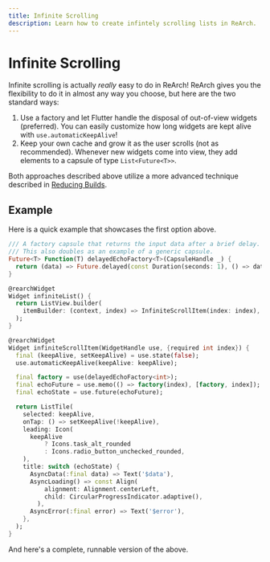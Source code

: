 ```yaml
---
title: Infinite Scrolling
description: Learn how to create infintely scrolling lists in ReArch.
---
```


# Infinite Scrolling
Infinite scrolling is actually *really* easy to do in ReArch!
ReArch gives you the flexibility to do it in almost any way you choose,
but here are the two standard ways:
1. Use a factory and let Flutter handle the disposal of out-of-view widgets (preferred).
You can easily customize how long widgets are kept alive with `use.automaticKeepAlive`!
2. Keep your own cache and grow it as the user scrolls (not as recommended).
Whenever new widgets come into view, they add elements to a capsule of type `List<Future<T>>`.

Both approaches described above utilize a more advanced technique
described in [Reducing Builds](/core/capsules#reducing-builds).

## Example
Here is a quick example that showcases the first option above.

```dart
/// A factory capsule that returns the input data after a brief delay.
/// This also doubles as an example of a generic capsule.
Future<T> Function(T) delayedEchoFactory<T>(CapsuleHandle _) {
  return (data) => Future.delayed(const Duration(seconds: 1), () => data);
}

@rearchWidget
Widget infiniteList() {
  return ListView.builder(
    itemBuilder: (context, index) => InfiniteScrollItem(index: index),
  );
}

@rearchWidget
Widget infiniteScrollItem(WidgetHandle use, {required int index}) {
  final (keepAlive, setKeepAlive) = use.state(false);
  use.automaticKeepAlive(keepAlive: keepAlive);

  final factory = use(delayedEchoFactory<int>);
  final echoFuture = use.memo(() => factory(index), [factory, index]);
  final echoState = use.future(echoFuture);

  return ListTile(
    selected: keepAlive,
    onTap: () => setKeepAlive(!keepAlive),
    leading: Icon(
      keepAlive
          ? Icons.task_alt_rounded
          : Icons.radio_button_unchecked_rounded,
    ),
    title: switch (echoState) {
      AsyncData(:final data) => Text('$data'),
      AsyncLoading() => const Align(
          alignment: Alignment.centerLeft,
          child: CircularProgressIndicator.adaptive(),
        ),
      AsyncError(:final error) => Text('$error'),
    },
  );
}
```

And here's a complete, runnable version of the above.

<Zapp id="github/GregoryConrad/rearch-dart/tree/main/examples/infinite_scroll" />
